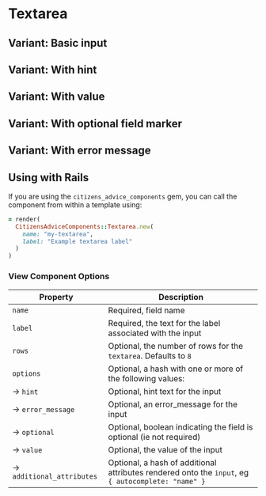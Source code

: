 
# Textarea

## Variant: Basic input

<Preview>
  <Story id="forms-textarea--basic" />
</Preview>

## Variant: With hint

<Preview>
  <Story id="forms-textarea--with-hint" />
</Preview>

## Variant: With value

<Preview>
  <Story id="forms-textarea--value" />
</Preview>

## Variant: With optional field marker

<Preview>
  <Story id="forms-textarea--optional-field" />
</Preview>

## Variant: With error message

<Preview>
  <Story id="forms-textarea--with-error" />
</Preview>

## Using with Rails

If you are using the `citizens_advice_components` gem, you can call the component from within a template using:

```rb
= render(
  CitizensAdviceComponents::Textarea.new(
    name: "my-textarea",
    label: "Example textarea label"
  )
)
```

### View Component Options

| Property                       | Description                                                                                        |
| ------------------------------ | -------------------------------------------------------------------------------------------------- |
| `name`                         | Required, field name                                                                               |
| `label`                        | Required, the text for the label associated with the input                                         |
| `rows`                         | Optional, the number of rows for the `textarea`. Defaults to `8`                                   |
| `options`                      | Optional, a hash with one or more of the following values:                                         |
| &rarr; `hint`                  | Optional, hint text for the input                                                                  |
| &rarr; `error_message`         | Optional, an error_message for the input                                                           |
| &rarr; `optional`              | Optional, boolean indicating the field is optional (ie not required)                               |
| &rarr; `value`                 | Optional, the value of the input                                                                   |
| &rarr; `additional_attributes` | Optional, a hash of additional attributes rendered onto the `input`, eg `{ autocomplete: "name" }` |
